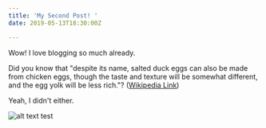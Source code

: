 ```yaml
---
title: 'My Second Post! '
date: 2019-05-13T18:30:00Z

---
```

Wow! I love blogging so much already.

Did you know that "despite its name, salted duck eggs can also be made from chicken eggs, though the taste and texture will be somewhat different, and the egg yolk will be less rich."? ([Wikipedia Link](https://en.wikipedia.org/wiki/Salted_duck_egg))

Yeah, I didn't either.

![alt text test](content/assets/profile.jpeg "title test")